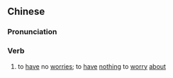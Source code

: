 {{also|无虞}}
==Chinese==
{{zh-forms|s=无虞}}

===Pronunciation===
{{zh-pron
|m=wúyú
|cat=v
}}

===Verb===
{{zh-verb}}

# {{lb|zh|archaic}} to [[have]] no [[worries]]; to [[have]] [[nothing]] to [[worry]] [[about]]